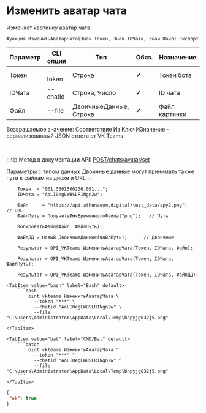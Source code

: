 ﻿---
sidebar_position: 2
description: Изменить аватар чата и другие функции для работы с VKTeams в Открытом пакете интеграций - бесплатной open-source библиотеке интеграций для 1С:Предприятие 8, OneScript и CLI
keywords: [1C, 1С, 1С:Предприятие, 1С:Предприятие 8.3, API, Интеграция, Сервисы, Обмен, OneScript, CLI, VKTeams]
---


# Изменить аватар чата
 Изменяет картинку аватар чата



`Функция ИзменитьАватарЧата(Знач Токен, Знач IDЧата, Знач Файл) Экспорт`

  | Параметр | CLI опция | Тип | Обяз. | Назначение |
  |-|-|-|-|-|
  | Токен | --token | Строка | &#x2714; | Токен бота |
  | IDЧата | --chatid | Строка, Число | &#x2714; | ID чата |
  | Файл | --file | ДвоичныеДанные, Строка | &#x2714; | Файл картинки |

  
  Возвращаемое значение:   Соответствие Из КлючИЗначение - сериализованный JSON ответа от VK Teams

<br/>

:::tip
Метод в документации API: [POST ​/chats​/avatar​/set](https://teams.vk.com/botapi/#/chats/post_chats_avatar_set)

Параметры с типом данных Двоичные данные могут принимать также пути к файлам на диске и URL
:::
<br/>



```bsl title="Пример использования для 1С:Предприятие/OneScript"
    Токен  = "001.3501506236.091...";
    IDЧата = "AoLI0egLWBSLR1Ngn2w";

    Файл     = "https://api.athenaeum.digital/test_data/spy2.png";        // URL
    ФайлПуть = ПолучитьИмяВременногоФайла("png");   // Путь

    КопироватьФайл(Файл, ФайлПуть);

    ФайлДД = Новый ДвоичныеДанные(ФайлПуть);      // Двоичные

    Результат = OPI_VKTeams.ИзменитьАватарЧата(Токен, IDЧата, Файл);

    Результат = OPI_VKTeams.ИзменитьАватарЧата(Токен, IDЧата, ФайлПуть);

    Результат = OPI_VKTeams.ИзменитьАватарЧата(Токен, IDЧата, ФайлДД);
```
    

 <Tabs>
  
    <TabItem value="bash" label="Bash" default>
        ```bash
            oint vkteams ИзменитьАватарЧата \
              --token "***" \
              --chatid "AoLI0egLWBSLR1Ngn2w" \
              --file "C:\Users\Administrator\AppData\Local\Temp\bhpyjg032j5.png"
        ```
    </TabItem>
  
    <TabItem value="bat" label="CMD/Bat" default>
        ```batch
            oint vkteams ИзменитьАватарЧата ^
              --token "***" ^
              --chatid "AoLI0egLWBSLR1Ngn2w" ^
              --file "C:\Users\Administrator\AppData\Local\Temp\bhpyjg032j5.png"
        ```
    </TabItem>
</Tabs>


```json title="Результат"
{
 "ok": true
}
```
